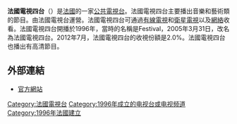 '''法國電視四台'''（{{lang|fr|'''France 4'''}}）是[[法國|法國]]的一家[[公共廣播|公共電視台]]。法國電視四台主要播出音樂和藝術類的節目。由法國電視台運營。法國電視四台可通過[[有線電視|有線電視]]和[[衛星電視|衛星電視]]以及[[網絡|網絡]]收看。法國電視四台開播於1996年，當時的名稱是Festival，2005年3月31日，改名為法國電視四台。2012年7月，法國電視四台的收視份額是2.0%。法國電視四台也播出有高清節目。

== 外部連結 ==
*[http://www.france.tv/france-4/ 官方網站] {{Wayback|url=http://www.france.tv/france-4/ |date=20210419055533 }}{{fr icon}}

[[Category:法國電視台|Category:法國電視台]]
[[Category:1996年成立的电视台或电视频道|Category:1996年成立的电视台或电视频道]]
[[Category:1996年法國建立|Category:1996年法國建立]]